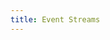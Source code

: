 ```yaml
---
title: Event Streams
---
```


<!-- TODO:

Probably can take quite some content from the old one: https://raw.githubusercontent.com/Actyx/Cosmos/cb1be4c7ea86e62c95e50a0db794b229429fe032/web/developer.actyx.com/docs/os/guides/event-streams.md?token=AFUQA4ZB64C36BPFC4CYELTAXCGN2

Session ID:
- Clarify what "resuming" a session implies.
- What if the user makes to requests with same session ID but different subscription? -> hash both
- Can't we keep this stateless by the client keeping track of the offsets and resume on error? We have to keep track of session ID already.
- What about expiration? How do we to communicate that to the client?

timeTravel events:
  - could not reproduce
  - need to check whether output is correct
  - question: how do I get one of these?

Node ID:
- needs more explanation. could be moved to the event stream guide, which needs updating reg. the source id conversion.

Stream ID:
- clarify what it is, what it is for etc.
-->
